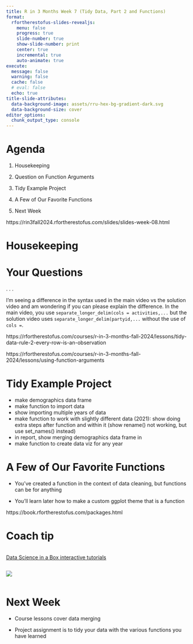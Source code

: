 ```yaml
---
title: R in 3 Months Week 7 (Tidy Data, Part 2 and Functions)
format:
  rfortherestofus-slides-revealjs:
    menu: false
    progress: true
    slide-number: true
    show-slide-number: print
    center: true
    incremental: true
    auto-animate: true
execute: 
  message: false
  warning: false
  cache: false
  # eval: false
  echo: true
title-slide-attributes:
  data-background-image: assets/rru-hex-bg-gradient-dark.svg
  data-background-size: cover
editor_options: 
  chunk_output_type: console
---
```


# Agenda

1. Housekeeping

1. Question on Function Arguments

1. Tidy Example Project

1. A Few of Our Favorite Functions

1. Next Week

::: {.notes}
https://rin3fall2024.rfortherestofus.com/slides/slides-week-08.html
:::

# Housekeeping {.inverse}



# Your Questions

. . .

I'm seeing a difference in the syntax used in the main video vs the solution video and am wondering if you can please explain the difference. In the main video, you use `separate_longer_delim(cols = activities,...` but the solution video uses `separate_longer_delim(partyid,...` without the use of `cols =`.

::: {.notes}
https://rfortherestofus.com/courses/r-in-3-months-fall-2024/lessons/tidy-data-rule-2-every-row-is-an-observation

https://rfortherestofus.com/courses/r-in-3-months-fall-2024/lessons/using-function-arguments
:::


# Tidy Example Project

::: {.notes}
- make demographics data frame
- make function to import data
- show importing multiple years of data
- make function to work with slightly different data (2021): show doing extra steps after function and within it (show rename() not working, but use set_names() instead)
- in report, show merging demographics data frame in
- make function to create data viz for any year
:::

# A Few of Our Favorite Functions

- You've created a function in the context of data cleaning, but functions can be for anything

- You'll learn later how to make a custom ggplot theme that is a function

::: {.notes}
https://book.rfortherestofus.com/packages.html
:::

# Coach tip

::: {.column width="70%"}

[Data Science in a Box interactive tutorials](https://datasciencebox.org/02-interactive-tutorials)
:::

::: {.column width="20%"}
![](https://datasciencebox.org/images/dsbox.png){.aside}
:::

# Next Week

- Course lessons cover data merging

- Project assignment is to tidy your data with the various functions you have learned
